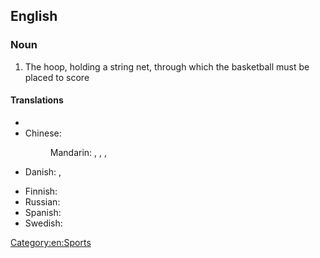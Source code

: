 ==English==

===Noun===
{{en-noun|head=[[basketball]] [[hoop]]}}

# {{context|basketball|lang=en}} The hoop, holding a string net, through which the basketball must be placed to score

====Translations====
{{trans-top|a hoop use in basketball}}
* {{trreq|ca}}
* Chinese:
*: Mandarin: {{t|cmn|籃球框|sc=Hani}}, {{t|cmn|篮球框|tr=lánqiú kuàng|sc=Hani}}, {{t|cmn|籃框|sc=Hani}}, {{t|cmn|篮框|tr=lánkuàng|sc=Hani}}
* Danish: {{t|da|basketballkurv|c}}, {{t|da|basketkurv|c}}
{{trans-mid}}
* Finnish: {{t|fi|koripallorengas}}
* Russian: {{t|ru|баскетбольное кольцо|n|tr=bask'etból'noje kol'co}}
* Spanish: {{t|es|aro de baloncesto|m}}
* Swedish: {{t|sv|basketkorg|c}}
{{trans-bottom}}

[[Category:en:Sports]]